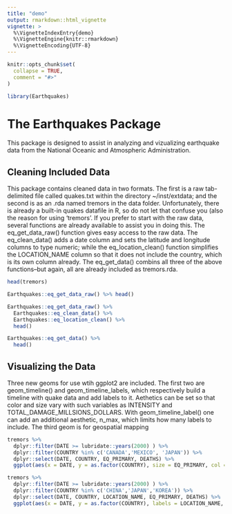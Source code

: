 ---
title: "demo"
output: rmarkdown::html_vignette
vignette: >
  %\VignetteIndexEntry{demo}
  %\VignetteEngine{knitr::rmarkdown}
  %\VignetteEncoding{UTF-8}
---

```{r, include = FALSE}
knitr::opts_chunk$set(
  collapse = TRUE,
  comment = "#>"
)
```

```{r setup}
library(Earthquakes)
```
# The Earthquakes Package
This package is designed to assist in analyzing and vizualizing earthquake data from the National Oceanic and Atmospheric Administration.

## Cleaning Included Data
  This package contains cleaned data in two formats.  The first is a raw tab-delimited file called quakes.txt within the directory ~/inst/extdata; and the second is as an .rda named tremors in the data folder.  Unfortunately, there is already a built-in quakes datafile in R, so do not let that confuse you (also the reason for using 'tremors'.  If you prefer to start with the raw data, several functions are already available to assist you in doing this.
  The eq_get_data_raw() function gives easy access to the raw data.  The eq_clean_data() adds a date column and sets the latitude and longitude columns to type numeric; while the eq_location_clean() function simplifies the LOCATION_NAME column so that it does not include the country, which is its own column already.
  The eq_get_data() combins all three of the above functions--but again, all are already included as tremors.rda.


```{r look at builtin tremors dataset}
head(tremors)
```
```{r retrieve raw data}
Earthquakes::eq_get_data_raw() %>% head()
```
```{r}
Earthquakes::eq_get_data_raw() %>%
  Earthquakes::eq_clean_data() %>%
  Earthquakes::eq_location_clean() %>%
  head()
```
```{r}
Earthquakes::eq_get_data() %>%
  head()
```

## Visualizing the Data
  Three new geoms for use wtih ggplot2 are included.  The first two are geom_timeline() and geom_timeline_labels, which respectively build a timeline with quake data and add labels to it.  Aethetics can be set so that color and size vary with such variables as INTENSITY and TOTAL_DAMAGE_MILLSIONS_DOLLARS.  With geom_timeline_label() one can add an additional aesthetic, n_max, which limits how many labels to include.
  The third geom is for geospatial mapping
  
```{r}
tremors %>% 
  dplyr::filter(DATE >= lubridate::years(2000) ) %>%
  dplyr::filter(COUNTRY %in% c('CANADA','MEXICO', 'JAPAN')) %>%
  dplyr::select(DATE, COUNTRY, EQ_PRIMARY, DEATHS) %>%
  ggplot(aes(x = DATE, y = as.factor(COUNTRY), size = EQ_PRIMARY, col = DEATHS)) + geom_timeline()
```

```{r}
tremors %>% 
  dplyr::filter(DATE >= lubridate::years(2000) ) %>%
  dplyr::filter(COUNTRY %in% c('CHINA','JAPAN','KOREA')) %>%
  dplyr::select(DATE, COUNTRY, LOCATION_NAME, EQ_PRIMARY, DEATHS) %>%
  ggplot(aes(x = DATE, y = as.factor(COUNTRY), labels = LOCATION_NAME, size = EQ_PRIMARY, col = DEATHS, n_max = 4)) + Earthquakes::geom_timeline() + Earthquakes:::geom_timeline_label()
```


